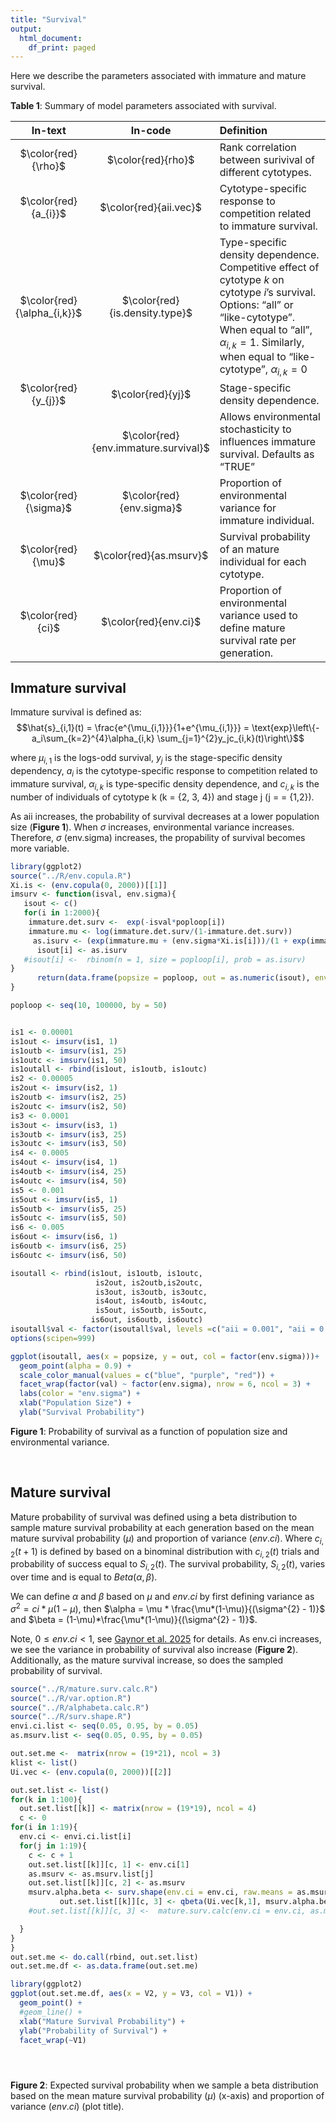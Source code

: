 ```yaml
---
title: "Survival"
output:
  html_document:
    df_print: paged
---
```


Here we describe the parameters associated with immature and mature survival.

**Table 1**: Summary of model parameters associated with survival.


| In-text | In-code |    Definition        | 
|:--------:|:--------:|:-------------------------------------|
|$\color{red}{\rho}$ |$\color{red}{rho}$ | Rank correlation between surivival of different cytotypes.|
|$\color{red}{a_{i}}$ |$\color{red}{aii.vec}$ | Cytotype-specific response to competition related to immature survival.|
|$\color{red}{\alpha_{i,k}}$|$\color{red}{is.density.type}$ | Type-specific density dependence. Competitive effect of cytotype $k$ on cytotype $i$'s survival. Options: "all" or "like-cytotype". When equal to "all", $\alpha_{i,k} = 1$. Similarly, when equal to "like-cytotype", $\alpha_{i,k} = 0$ | 
|$\color{red}{y_{j}}$| $\color{red}{yj}$| Stage-specific density dependence. |
||$\color{red}{env.immature.survival}$| Allows environmental stochasticity to influences immature survival. Defaults as "TRUE"|
|$\color{red}{\sigma}$|$\color{red}{env.sigma}$| Proportion of environmental variance for immature individual. |
|$\color{red}{\mu}$ | $\color{red}{as.msurv}$	| Survival probability of an mature individual for each cytotype. 	|
|$\color{red}{ci}$| $\color{red}{env.ci}$		| Proportion of environmental variance used to define mature survival rate per generation.	|
                                                                

## Immature survival  
Immature survival is defined as:
$$\hat{s}_{i,1}(t) = \frac{e^{\mu_{i,1}}}{1+e^{\mu_{i,1}}} = \text{exp}\left\{-a_i\sum_{k=2}^{4}\alpha_{i,k} \sum_{j=1}^{2}y_jc_{i,k}(t)\right\}$$

where $\mu_{i,1}$ is the logs-odd survival, ${y_{j}}$ is the stage-specific density dependency, $a_i$ is the cytotype-specific response to competition related to immature survival, $\alpha_{i,k}$ is type-specific density dependence, and $c_{i,k}$ is the number of individuals of cytotype k (k = \{2, 3, 4\}) and stage j (j = = \{1,2\}).

As aii increases, the probability of survival decreases at a lower population size (**Figure 1**). When $\sigma$ increases, environmental variance increases.  Therefore, $\sigma$ (env.sigma) increases, the propability of survival becomes more variable. 



```r
library(ggplot2)
source("../R/env.copula.R")
Xi.is <- (env.copula(0, 2000))[[1]]
imsurv <- function(isval, env.sigma){
   isout <- c() 
   for(i in 1:2000){
    immature.det.surv <-  exp(-isval*poploop[i])
    immature.mu <- log(immature.det.surv/(1-immature.det.surv))
     as.isurv <- (exp(immature.mu + (env.sigma*Xi.is[i]))/(1 + exp(immature.mu + (env.sigma*Xi.is[i]))))
      isout[i] <- as.isurv
   #isout[i] <-  rbinom(n = 1, size = poploop[i], prob = as.isurv)
}
      return(data.frame(popsize = poploop, out = as.numeric(isout), env.sigma =  env.sigma, val = paste0("aii = ", isval)))
}

poploop <- seq(10, 100000, by = 50)


is1 <- 0.00001
is1out <- imsurv(is1, 1)
is1outb <- imsurv(is1, 25)
is1outc <- imsurv(is1, 50)
is1outall <- rbind(is1out, is1outb, is1outc)
is2 <- 0.00005
is2out <- imsurv(is2, 1)
is2outb <- imsurv(is2, 25)
is2outc <- imsurv(is2, 50)
is3 <- 0.0001
is3out <- imsurv(is3, 1)
is3outb <- imsurv(is3, 25)
is3outc <- imsurv(is3, 50)
is4 <- 0.0005
is4out <- imsurv(is4, 1)
is4outb <- imsurv(is4, 25)
is4outc <- imsurv(is4, 50)
is5 <- 0.001
is5out <- imsurv(is5, 1)
is5outb <- imsurv(is5, 25)
is5outc <- imsurv(is5, 50)
is6 <- 0.005
is6out <- imsurv(is6, 1)
is6outb <- imsurv(is6, 25)
is6outc <- imsurv(is6, 50)

isoutall <- rbind(is1out, is1outb, is1outc, 
                   is2out, is2outb,is2outc, 
                   is3out, is3outb, is3outc,
                   is4out, is4outb, is4outc,
                   is5out, is5outb, is5outc, 
                  is6out, is6outb, is6outc)
isoutall$val <- factor(isoutall$val, levels =c("aii = 0.001", "aii = 0.005", "aii = 0.0001", "aii = 0.0005", "aii = 0.00001", "aii = 0.00005"))
options(scipen=999)

ggplot(isoutall, aes(x = popsize, y = out, col = factor(env.sigma)))+
  geom_point(alpha = 0.9) +
  scale_color_manual(values = c("blue", "purple", "red")) +
  facet_wrap(factor(val) ~ factor(env.sigma), nrow = 6, ncol = 3) +
  labs(color = "env.sigma") +
  xlab("Population Size") +
  ylab("Survival Probability")


```
**Figure 1**: Probability of survival as a function of population size and environmental variance. 

<br>

## Mature survival   
Mature probability of survival was defined using a beta distribution to sample mature survival probability at each generation based on the mean mature survival probability ($\mu$) and  proportion of variance ($env.ci$). Where $c_{i, 2}(t + 1)$ is defined by based on a binominal distribution with $c_{i,2}(t)$ trials and probability of success equal to $S_{i,2}(t)$. The survival probability, $S_{i,2}(t)$, varies over time and is equal to $Beta(\alpha, \beta)$. 

We can define $\alpha$ and $\beta$ based on $\mu$ and $env.ci$ by first defining variance as $\sigma^{2} = ci*\mu(1-\mu)$, then $\alpha = \mu * \frac{\mu*(1-\mu)}{(\sigma^{2} - 1)}$ and $\beta = (1-\mu)*\frac{\mu*(1-\mu)}{(\sigma^{2} - 1)}$. 

Note,  $0 \le env.ci < 1$, see [Gaynor et al. 2025](https://doi.org/10.1086/734411) for details. As env.ci increases, we see the variance in probability of survival also increase (**Figure 2**). Additionally, as the mature survival increase, so does the sampled probability of survival.
  

```r
source("../R/mature.surv.calc.R")
source("../R/var.option.R")
source("../R/alphabeta.calc.R")
source("../R/surv.shape.R")
envi.ci.list <- seq(0.05, 0.95, by = 0.05) 
as.msurv.list <- seq(0.05, 0.95, by = 0.05)

out.set.me <-  matrix(nrow = (19*21), ncol = 3)
klist <- list()
Ui.vec <- (env.copula(0, 2000))[[2]]

out.set.list <- list()
for(k in 1:100){
  out.set.list[[k]] <- matrix(nrow = (19*19), ncol = 4)
  c <- 0
for(i in 1:19){
  env.ci <- envi.ci.list[i]
  for(j in 1:19){
    c <- c + 1
    out.set.list[[k]][c, 1] <- env.ci[1]
    as.msurv <- as.msurv.list[j]
    out.set.list[[k]][c, 2] <- as.msurv
    msurv.alpha.beta <- surv.shape(env.ci = env.ci, raw.means = as.msurv)
           out.set.list[[k]][c, 3] <- qbeta(Ui.vec[k,1], msurv.alpha.beta[1,1], msurv.alpha.beta[2,1])
    #out.set.list[[k]][c, 3] <-  mature.surv.calc(env.ci = env.ci, as.msurv = as.msurv)

  }
}
}
out.set.me <- do.call(rbind, out.set.list)
out.set.me.df <- as.data.frame(out.set.me)

library(ggplot2)
ggplot(out.set.me.df, aes(x = V2, y = V3, col = V1)) +
  geom_point() +
  #geom_line() +
  xlab("Mature Survival Probability") +
  ylab("Probability of Survival") +
  facet_wrap(~V1)





```
**Figure 2**: Expected survival probability when we sample a beta distribution based on the mean mature survival probability ($\mu$) (x-axis) and  proportion of variance ($env.ci$) (plot title).



